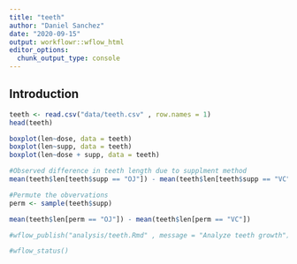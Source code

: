 ```yaml
---
title: "teeth"
author: "Daniel Sanchez"
date: "2020-09-15"
output: workflowr::wflow_html
editor_options:
  chunk_output_type: console
---
```


## Introduction

```r
teeth <- read.csv("data/teeth.csv" , row.names = 1)
head(teeth)

```

```r
boxplot(len~dose, data = teeth)
boxplot(len~supp, data = teeth)
boxplot(len~dose + supp, data = teeth)

```
```r
#Observed difference in teeth length due to supplment method
mean(teeth$len[teeth$supp == "OJ"]) - mean(teeth$len[teeth$supp == "VC"])

#Permute the obvervations
perm <- sample(teeth$supp)

mean(teeth$len[perm == "OJ"]) - mean(teeth$len[perm == "VC"])

```
```r
#wflow_publish("analysis/teeth.Rmd" , message = "Analyze teeth growth")

#wflow_status()
```



